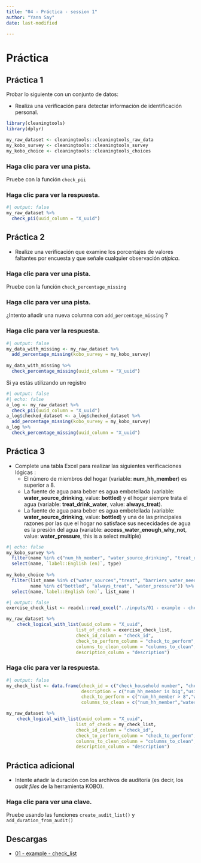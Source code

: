 ```yaml
---
title: "04 - Práctica - session 1"
author: "Yann Say"
date: last-modified

---
```

# Práctica

## Práctica 1

Probar lo siguiente con un conjunto de datos:

-   Realiza una verificación para detectar información de identificación personal.

```r
library(cleaningtools)
library(dplyr)

my_raw_dataset <- cleaningtools::cleaningtools_raw_data
my_kobo_survey <- cleaningtools::cleaningtools_survey
my_kobo_choice <- cleaningtools::cleaningtools_choices
```

::: {.callout-note collapse="true" appearance="minimal"}
### Haga clic para ver una pista.

Pruebe con la función `check_pii`
:::

::: {.callout-tip collapse="true" appearance="minimal"}
### Haga clic para ver la respuesta.

```r
#| output: false
my_raw_dataset %>% 
  check_pii(uuid_column = "X_uuid")
```
:::

## Práctica 2

-   Realize una verificación que examine los porcentajes de valores faltantes por encuesta y que señale cualquier observación *atípica*.

::: {.callout-note collapse="true" appearance="minimal"}
### Haga clic para ver una pista.

Pruebe con la función `check_percentage_missing`
:::

::: {.callout-note collapse="true" appearance="minimal"}
### Haga clic para ver una pista.

¿Intento añadir una nueva columna con `add_percentage_missing` ? 
:::

::: {.callout-tip collapse="true" appearance="minimal"}
### Haga clic para ver la respuesta.

```r
#| output: false
my_data_with_missing <- my_raw_dataset %>% 
  add_percentage_missing(kobo_survey = my_kobo_survey)
  
my_data_with_missing %>% 
  check_percentage_missing(uuid_column = "X_uuid")
```

Si ya estás utilizando un registro 

```r
#| output: false
#| echo: false
a_log <- my_raw_dataset %>% 
  check_pii(uuid_column = "X_uuid")
a_log$checked_dataset <- a_log$checked_dataset %>% 
  add_percentage_missing(kobo_survey = my_kobo_survey)
a_log %>% 
  check_percentage_missing(uuid_column = "X_uuid")
```
:::

## Práctica 3

-   Complete una tabla Excel para realizar las siguientes verificaciones lógicas :
    -   El número de miembros del hogar (variable: **num_hh_member**) es superior a 8.
    -   La fuente de agua para beber es agua embotellada (variable: **water_source_drinking**, value: **bottled**) y el hogar siempre trata el agua (variable: **treat_drink_water**, value: **always_treat**).
    -   La fuente de agua para beber es agua embotellada (variable: **water_source_drinking**, value: **bottled**) y una de las principales razones por las que el hogar no satisface sus nececidades de agua es la presión del agua (variable: **access_water_enough_why_not**, value: **water_pressure**, this is a select multiple)
    
```r
#| echo: false
my_kobo_survey %>% 
  filter(name %in% c("num_hh_member", "water_source_drinking", "treat_drink_water","access_water_enough_why_not")) %>% 
  select(name, `label::English (en)`, type)
  
my_kobo_choice %>% 
  filter(list_name %in% c("water_sources","treat", "barriers_water_needs"),
         name %in% c("bottled", "always_treat", "water_pressure")) %>% 
  select(name,`label::English (en)`, list_name )
```

```r
#| output: false
exercise_check_list <- readxl::read_excel("../inputs/01 - example - check_list.xlsx")

my_raw_dataset %>% 
    check_logical_with_list(uuid_column = "X_uuid",
                          list_of_check = exercise_check_list,
                          check_id_column = "check_id",
                          check_to_perform_column = "check_to_perform",
                          columns_to_clean_column = "columns_to_clean",
                          description_column = "description")
```

::: {.callout-tip collapse="true" appearance="minimal"}
### Haga clic para ver la respuesta.

```r
#| output: false
my_check_list <- data.frame(check_id = c("check_household number", "check_water_treatment", "check_3"),
                            description = c("num_hh_member is big","using bottled water and always treat","using bottled water and main reason is water pressure"),
                            check_to_perform = c("num_hh_member > 8","water_source_drinking == \"bottled\" & treat_drink_water == \"always_treat\"","water_source_drinking == \"bottled\" & access_water_enough_why_not.water_pressure == TRUE"),
                            columns_to_clean = c("num_hh_member","water_source_drinking, treat_drink_water","water_source_drinking, access_water_enough_why_not.water_pressure"))

my_raw_dataset %>% 
    check_logical_with_list(uuid_column = "X_uuid",
                          list_of_check = my_check_list,
                          check_id_column = "check_id",
                          check_to_perform_column = "check_to_perform",
                          columns_to_clean_column = "columns_to_clean",
                          description_column = "description")
```
:::

## Práctica adicional

-   Intente añadir la duración con los archivos de auditoría (es decir, los *audit files* de la herramienta KOBO).

::: {.callout-note collapse="true" appearance="minimal"}
### Haga clic para ver una clave.

Pruebe usando las funciones `create_audit_list()` y `add_duration_from_audit()`
:::

## Descargas

- [01 - example - check_list](../inputs/01 - example - check_list.xlsx)
